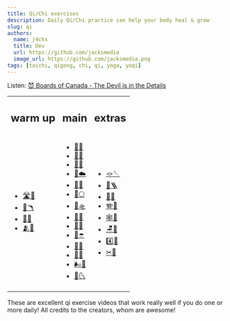 ```yaml
---
title: Qi/Chi exercises
description: Daily Qi/Chi practice can help your body heal & grow
slug: qi
authors:
  name: j4cks
  title: Dev
  url: https://github.com/jacksmedia
  image_url: https://github.com/jacksmedia.png
tags: [taichi, qigong, chi, qi, yoga, yoqi]
---
```


<!-- Custom component -->

Listen:
[😈 Boards of Canada - The Devil is in the Details](https://www.youtube.com/watch?v=N2jNdHnOsG8)

<Timecalc />

<table>
  <tr>
    <td><h2 class="">warm up</h2></td>
    <td><h2 class="">main</h2></td>
    <td><h2 class="">extras</h2></td>
  </tr>
  <tr>
    <td><ul>
      <a href="https://www.youtube.com/watch?v=X3-gKPNyrTA?t=26"><li>🛣🧘</li></a>
      <a href="https://youtu.be/50txkOrJn9o?t=87"><li>🦩🪃</li></a>
      <a href="https://youtu.be/SedzswEwpPw?t=51"><li>🧣🧘</li></a>
      <a href="https://youtu.be/jOfshreyu4w?t=41"><li>🫂🏅</li></a>
    </ul></td>
    <td><ul>
      <a href="https://youtu.be/3GtFp6sz5zM?t=68"><li>💨🍯</li></a>
      <a href="https://youtu.be/cEOS2zoyQw4?t=89"><li>🦆🌊</li></a>
      <a href="https://youtu.be/HMbT-CPVl2k"><li>🍵🐵</li></a>
      <a href="https://www.youtube.com/watch?v=enk0bOv-gF8?t=17"><li>🦇☁️</li></a>
      <a href="https://youtu.be/IyINAjEoTIs?t=85"><li>🚪🦅</li></a>
      <a href="https://www.youtube.com/watch?v=OPcZlXYcdMA?t=31"><li>🐎🌕</li></a>
      <a href="https://youtu.be/8wddPSIEpvE?t=61"><li>🐠🛸</li></a>
      <a href="https://youtu.be/RoIqYtiTLFI?t=18"><li>🐍🍂</li></a>
      <a href="https://youtu.be/nmmNWj9YtAw?t=54"><li>🐯🌋</li></a>
      <a href="https://youtu.be/62a20CiIAlY?t=44"><li>🐉☂️</li></a>
      <a href="https://youtu.be/EZT8RC0wRbA?t=88"><li>🐻🔥</li></a>
      <a href="https://youtu.be/tbwbL1pg0HY?t=30"><li>🐒🦜</li></a>
      <a href="https://youtu.be/Ba0fweKUwIc?t=37"><li>🌬🦮</li></a>
      <a href="https://youtu.be/_V29hE0_oBE"><li>🦉🌜</li></a>
    </ul></td>
    <td><ul>
      <a href="https://youtu.be/Yzm3fA2HhkQ?t=45"><li>🪢🪡</li></a>
      <a href="https://www.youtube.com/watch?v=V1HbXt5ZRlg&t=39s"><li>🗼🪜</li></a>
      <a href="https://youtu.be/ED3_i_xVd_s?t=54"><li>🎱🌈</li></a>
      <a href="https://youtu.be/FgfT2fOv31E?t=40"><li>🪗🫧</li></a>
      <a href="https://youtu.be/LZ2oHU-mMJI?t=443"><li>🕸🎡</li></a>
      <a href="https://youtu.be/Nnd5Slo02us?t=25"><li>🪑🏹</li></a>
      <a href="https://youtu.be/eBdfCX5XnX4"><li>4️⃣🦎</li></a>
      <a href="https://www.youtube.com/watch?v=8T39OBNaNzU"><li>✂🧱</li></a>
    </ul></td>
  </tr>
</table>


These are excellent qi exercise videos that work really well if you do one or more daily!
All credits to the creators, whom are awesome!